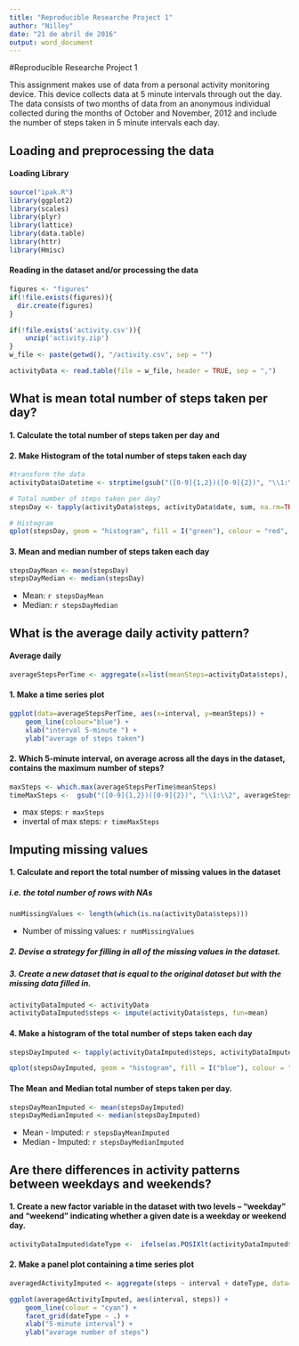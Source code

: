 ```yaml
---
title: "Reproducible Researche Project 1"
author: "Nilley"
date: "21 de abril de 2016"
output: word_document
---
```


#Reproducible Researche Project 1

This assignment makes use of data from a personal activity monitoring device. This device collects data at 5 minute intervals through out the day. The data consists of two months of data from an anonymous individual collected during the months of October and November, 2012 and include the number of steps taken in 5 minute intervals each day.

## Loading and preprocessing the data

#### Loading Library
```r
source("ipak.R")
library(ggplot2)
library(scales)
library(plyr)
library(lattice)
library(data.table)
library(httr)
library(Hmisc)
```

#### Reading in the dataset and/or processing the data
```r

figures <- "figures" 
if(!file.exists(figures)){
  dir.create(figures)
}

if(!file.exists('activity.csv')){
    unzip('activity.zip')
}
w_file <- paste(getwd(), "/activity.csv", sep = "")

activityData <- read.table(file = w_file, header = TRUE, sep = ",")
```

## What is mean total number of steps taken per day?

#### 1. Calculate the total number of steps taken per day and 
#### 2. Make Histogram of the total number of steps taken each day

```r
#transform the data 
activityData$Datetime <- strptime(gsub("([0-9]{1,2})([0-9]{2})", "\\1:\\2", activityData$interval), format='%H:%M')

# Total number of steps taken per day?
stepsDay <- tapply(activityData$steps, activityData$date, sum, na.rm=TRUE)

# Histogram
qplot(stepsDay, geom = "histogram", fill = I("green"), colour = "red", xlab='Total Steps per Day', ylab='Frequency using binwith 800', binwidth=800)
```

#### 3. Mean and median number of steps taken each day

```r
stepsDayMean <- mean(stepsDay)
stepsDayMedian <- median(stepsDay)
```
* Mean: `r stepsDayMean`
* Median:  `r stepsDayMedian`

## What is the average daily activity pattern?

#### Average daily
```r
averageStepsPerTime <- aggregate(x=list(meanSteps=activityData$steps), by=list(interval=activityData$interval), FUN=mean, na.rm=TRUE)
```


#### 1. Make a time series plot
```r

ggplot(data=averageStepsPerTime, aes(x=interval, y=meanSteps)) +
    geom_line(colour="blue") +
    xlab("interval 5-minute ") +
    ylab("average of steps taken") 
```

#### 2. Which 5-minute interval, on average across all the days in the dataset, contains the maximum number of steps?
```r
maxSteps <- which.max(averageStepsPerTime$meanSteps)
timeMaxSteps <-  gsub("([0-9]{1,2})([0-9]{2})", "\\1:\\2", averageStepsPerTime[maxSteps,'interval'])
```

* max steps: `r maxSteps`
* invertal of max steps: `r timeMaxSteps`


## Imputing missing values

#### 1. Calculate and report the total number of missing values in the dataset
##### i.e. the total number of rows with NAs
```r
numMissingValues <- length(which(is.na(activityData$steps)))
```

* Number of missing values: `r numMissingValues`


##### 2. Devise a strategy for filling in all of the missing values in the dataset.
##### 3. Create a new dataset that is equal to the original dataset but with the missing data filled in.
```r
activityDataImputed <- activityData
activityDataImputed$steps <- impute(activityData$steps, fun=mean)
```

#### 4. Make a histogram of the total number of steps taken each day 
```r
stepsDayImputed <- tapply(activityDataImputed$steps, activityDataImputed$date, sum)

qplot(stepsDayImputed, geom = "histogram", fill = I("blue"), colour = "red", xlab='Total steps per day (Imputed)', ylab='Frequency using binwith 800', binwidth=800)
```

#### The Mean and Median total number of steps taken per day. 
```r
stepsDayMeanImputed <- mean(stepsDayImputed)
stepsDayMedianImputed <- median(stepsDayImputed)
```
* Mean - Imputed: `r stepsDayMeanImputed`
* Median - Imputed:  `r stepsDayMedianImputed`


## Are there differences in activity patterns between weekdays and weekends?

#### 1. Create a new factor variable in the dataset with two levels – “weekday” and “weekend” indicating whether a given date is a weekday or weekend day.

```r
activityDataImputed$dateType <-  ifelse(as.POSIXlt(activityDataImputed$date)$wday %in% c(0,6), 'weekend', 'weekday')
```

#### 2. Make a panel plot containing a time series plot

```r
averagedActivityImputed <- aggregate(steps ~ interval + dateType, data=activityDataImputed, mean)

ggplot(averagedActivityImputed, aes(interval, steps)) + 
    geom_line(colour = "cyan") + 
    facet_grid(dateType ~ .) +
    xlab("5-minute interval") + 
    ylab("avarage number of steps")
```